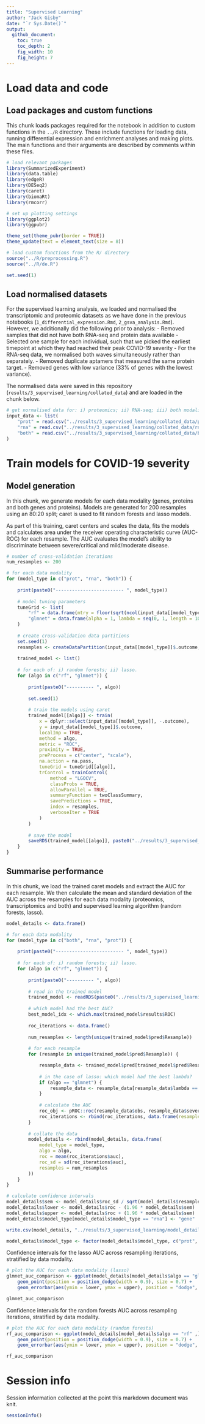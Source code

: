 ---
title: "Supervised Learning"
author: "Jack Gisby"
date: "`r Sys.Date()`"
output:
  github_document:
    toc: true
    toc_depth: 2
    fig_width: 10
    fig_height: 7
---

# Load data and code
## Load packages and custom functions

This chunk loads packages required for the notebook in addition to custom
functions in the `../R` directory. These include functions for loading data,
running differential expression and enrichment analyses and making plots. The
main functions and their arguments are described by comments within these files.

```{r load_functions, message=FALSE, warning=FALSE}

# load relevant packages
library(SummarizedExperiment)
library(data.table)
library(edgeR)
library(DESeq2)
library(caret)
library(biomaRt)
library(rmcorr)

# set up plotting settings
library(ggplot2)
library(ggpubr)

theme_set(theme_pubr(border = TRUE))
theme_update(text = element_text(size = 8))

# load custom functions from the R/ directory
source("../R/preprocessing.R")
source("../R/de.R")

set.seed(1)

```

## Load normalised datasets

For the supervised learning analysis, we loaded and normalised the transcriptomic
and proteomic datasets as we have done in the previous notebooks 
(`1_differential_expression.Rmd`, `2_gsva_analysis.Rmd`). However, we additionally
did the following prior to analysis:
 - Removed samples that did not have both RNA-seq and protein data available
 - Selected one sample for each individual, such that we picked the earliest
 timepoint at which they had reached their peak COVID-19 severity
 - For the RNA-seq data, we normalised both waves simultaneously rather than
 separately.
 - Removed duplicate aptamers that measured the same protein target.
 - Removed genes with low variance (33% of genes with the lowest variance).
 
The normalised data were saved in this repository (`results/3_supervised_learning/collated_data`)
and are loaded in the chunk below. 

```{r load_data, message=FALSE, warning=FALSE}

# get normalised data for: i) proteomics; ii) RNA-seq; iii) both modalities. 
input_data <- list(
    "prot" = read.csv("../results/3_supervised_learning/collated_data/prot_input_data.csv"),
    "rna" = read.csv("../results/3_supervised_learning/collated_data/rna_input_data.csv"),
    "both" = read.csv("../results/3_supervised_learning/collated_data/both_input_data.csv")
)

```

# Train models for COVID-19 severity

## Model generation

In this chunk, we generate models for each data modality (genes, proteins and 
both genes and proteins). Models are generated for 200 resamples using an
80:20 split; caret is used to fit random forests and lasso models. 

As part of this training, caret centers and scales the data, fits the models and 
calculates area under the receiver operating characteristic curve (AUC-ROC) for
each resample. The AUC evaluates the model's ability to discriminate between severe/critical
and mild/moderate disease.

```{r train_models, message=FALSE, warning=FALSE}

# number of cross-validation iterations
num_resamples <- 200

# for each data modality
for (model_type in c("prot", "rna", "both")) {
    
    print(paste0("------------------------- ", model_type))
    
    # model tuning parameters
    tuneGrid <- list(
        "rf" = data.frame(mtry = floor(sqrt(ncol(input_data[[model_type]]) - 1))), 
        "glmnet" = data.frame(alpha = 1, lambda = seq(0, 1, length = 1000))
    )
    
    # create cross-validation data partitions
    set.seed(1)
    resamples <- createDataPartition(input_data[[model_type]]$.outcome, p = 0.8, times = num_resamples)
    
    trained_model <- list()
    
    # for each of: i) random forests; ii) lasso.
    for (algo in c("rf", "glmnet")) {
        
        print(paste0("---------- ", algo))
        
        set.seed(1)
        
        # train the models using caret
        trained_model[[algo]] <- train(
            x = dplyr::select(input_data[[model_type]], -.outcome), 
            y = input_data[[model_type]]$.outcome, 
            localImp = TRUE,
            method = algo, 
            metric = "ROC",
            proximity = TRUE,
            preProcess = c("center", "scale"),
            na.action = na.pass,
            tuneGrid = tuneGrid[[algo]],
            trControl = trainControl(
                method = "LGOCV", 
                classProbs = TRUE, 
                allowParallel = TRUE, 
                summaryFunction = twoClassSummary, 
                savePredictions = TRUE,
                index = resamples,
                verboseIter = TRUE
            )
        )
        
        # save the model
        saveRDS(trained_model[[algo]], paste0("../results/3_supervised_learning/", model_type, "_", algo, "_model.rds"))
    }
}

```

## Summarise performance

In this chunk, we load the trained caret models and extract the AUC for each 
resample. We then calculate the mean and standard deviation of the AUC across
the resamples for each data modality (proteomics, transcriptomics and both) and 
supervised learning algorithm (random forests, lasso).

```{r calculate_aucs, message=FALSE, warning=FALSE}

model_details <- data.frame()

# for each data modality
for (model_type in c("both", "rna", "prot")) {
    
    print(paste0("------------------------- ", model_type))
    
    # for each of: i) random forests; ii) lasso.
    for (algo in c("rf", "glmnet")) {
        
        print(paste0("---------- ", algo))
        
        # read in the trained model
        trained_model <- readRDS(paste0("../results/3_supervised_learning/", model_type, "_", algo, "_model.rds"))
        
        # which model had the best AUC?
        best_model_idx <- which.max(trained_model$results$ROC)
        
        roc_iterations <- data.frame()
        
        num_resamples <- length(unique(trained_model$pred$Resample))
        
        # for each resample
        for (resample in unique(trained_model$pred$Resample)) {

            resample_data <- trained_model$pred[trained_model$pred$Resample == resample ,]
            
            # in the case of lasso: which model had the best lambda?
            if (algo == "glmnet") {
                resample_data <- resample_data[resample_data$lambda == trained_model$bestTune$lambda ,]
            }
            
            # calculate the AUC
            roc_obj <- pROC::roc(resample_data$obs, resample_data$severe_critical, levels = c("mild_moderate", "severe_critical"), direction = "<")
            roc_iterations <- rbind(roc_iterations, data.frame(resample = resample, auc = roc_obj$auc[1]))
        }
        
        # collate the data
        model_details <- rbind(model_details, data.frame(
            model_type = model_type,
            algo = algo,
            roc = mean(roc_iterations$auc),
            roc_sd = sd(roc_iterations$auc),
            resamples = num_resamples
        ))
    }
}

# calculate confidence intervals
model_details$sem <- model_details$roc_sd / sqrt(model_details$resamples)
model_details$lower <- model_details$roc - (1.96 * model_details$sem)
model_details$upper <- model_details$roc + (1.96 * model_details$sem)
model_details$model_type[model_details$model_type == "rna"] <- "gene"

write.csv(model_details, "../results/3_supervised_learning/model_details.csv")

model_details$model_type <- factor(model_details$model_type, c("prot", "both", "gene"))

```

Confidence intervals for the lasso AUC across resampling iterations, stratified by
data modality.

```{r plot_lasso_aucs, message=FALSE, warning=FALSE}

# plot the AUC for each data modality (lasso)
glmnet_auc_comparison <- ggplot(model_details[model_details$algo == "glmnet" ,], aes(model_type, roc)) +
    geom_point(position = position_dodge(width = 0.9), size = 0.7) +
    geom_errorbar(aes(ymin = lower, ymax = upper), position = "dodge", width = 0.5)

glmnet_auc_comparison

```

Confidence intervals for the random forests AUC across resampling iterations, stratified by
data modality.

```{r plot_rf_aucs, message=FALSE, warning=FALSE}

# plot the AUC for each data modality (random forests)
rf_auc_comparison <- ggplot(model_details[model_details$algo == "rf" ,], aes(model_type, roc)) +
    geom_point(position = position_dodge(width = 0.9), size = 0.7) +
    geom_errorbar(aes(ymin = lower, ymax = upper), position = "dodge", width = 0.5)

rf_auc_comparison

```

# Session info

Session information collected at the point this markdown document was knit.

```{r session_info}

sessionInfo()

```
